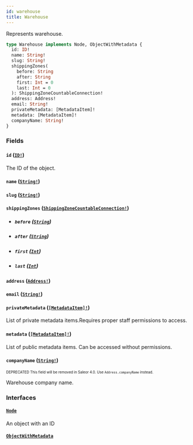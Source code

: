 ```yaml
---
id: warehouse
title: Warehouse
---
```


Represents warehouse.

```graphql
type Warehouse implements Node, ObjectWithMetadata {
  id: ID!
  name: String!
  slug: String!
  shippingZones(
    before: String
    after: String
    first: Int = 0
    last: Int = 0
  ): ShippingZoneCountableConnection!
  address: Address!
  email: String!
  privateMetadata: [MetadataItem]!
  metadata: [MetadataItem]!
  companyName: String!
}
```

### Fields

#### `id` ([`ID!`](/developer/api-reference/scalars/id.mdx))

The ID of the object.

#### `name` ([`String!`](/developer/api-reference/scalars/string.mdx))

#### `slug` ([`String!`](/developer/api-reference/scalars/string.mdx))

#### `shippingZones` ([`ShippingZoneCountableConnection!`](/developer/api-reference/objects/shipping-zone-countable-connection.mdx))

- ##### `before` ([`String`](/developer/api-reference/scalars/string.mdx))

- ##### `after` ([`String`](/developer/api-reference/scalars/string.mdx))

- ##### `first` ([`Int`](/developer/api-reference/scalars/int.mdx))

- ##### `last` ([`Int`](/developer/api-reference/scalars/int.mdx))

#### `address` ([`Address!`](/developer/api-reference/objects/address.mdx))

#### `email` ([`String!`](/developer/api-reference/scalars/string.mdx))

#### `privateMetadata` ([`[MetadataItem]!`](/developer/api-reference/objects/metadata-item.mdx))

List of private metadata items.Requires proper staff permissions to access.

#### `metadata` ([`[MetadataItem]!`](/developer/api-reference/objects/metadata-item.mdx))

List of public metadata items. Can be accessed without permissions.

#### `companyName` ([`String!`](/developer/api-reference/scalars/string.mdx))

<sub><sup><span className="deprecatedTag">DEPRECATED</span> This field will be removed in Saleor 4.0. Use `Address.companyName` instead.</sup></sub>

Warehouse company name.

### Interfaces

#### [`Node`](/developer/api-reference/interfaces/node.mdx)

An object with an ID

#### [`ObjectWithMetadata`](/developer/api-reference/interfaces/object-with-metadata.mdx)
